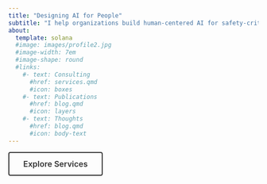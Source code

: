 ```yaml
---
title: "Designing AI for People"
subtitle: "I help organizations build human-centered AI for safety-critical systems, combining human factors and UX methods."
about:
  template: solana
  #image: images/profile2.jpg
  #image-width: 7em
  #image-shape: round
  #links:
    #- text: Consulting
      #href: services.qmd
      #icon: boxes
    #- text: Publications
      #href: blog.qmd
      #icon: layers
    #- text: Thoughts
      #href: blog.qmd
      #icon: body-text
---
```




<a href="services.html" class="btn-minimal">Explore Services</a>

```{=html}
<style>
  .btn-minimal {
    display: inline-block;
    padding: 12px 28px;
    border: 2px solid #333;
    color: #333;
    background-color: transparent;
    text-decoration: none;
    font-weight: 600;
    font-size: 1rem;
    border-radius: 4px;
    transition: background-color 0.3s, color 0.3s, box-shadow 0.3s;
    cursor: pointer;
  }

  .btn-minimal:hover {
    background-color: #333;
    color: #fff;
    box-shadow: 0 2px 6px rgba(0, 0, 0, 0.15);
  }
</style>
```
<!-- Get in touch: gentiledv at gmail dot com  -->

<!-- I'm a human factors researcher focused on decision automation. I design systems, workflows, and products that support task performance, reduce time on the task, and manage workload. -->

<!-- Currently, I lead experimental research in nuclear operations at the Cognitive Engineering Lab, University of Toronto. Previously, I was AI risk consultant at Armilla AI, researcher in human--ML interaction at the Schwartz Reisman Institute, and research intern at Ericsson's Global AI Accelerator. -->

<!-- I recently completed a PhD on explainable AI, studying how machine learning explanations affect human reliance on automated results. -->

<!-- I'm interested in concrete problems in human--automation interaction. I try to avoid hype and doom-talk. -->
